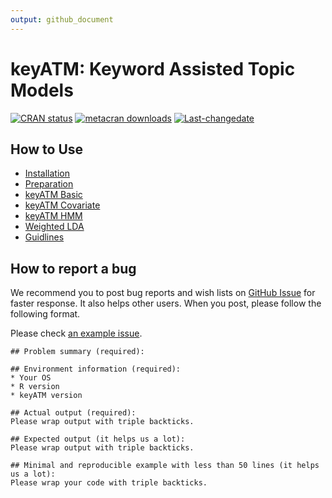 ```yaml
---
output: github_document
---
```


# keyATM: Keyword Assisted Topic Models

<!-- badges: start -->
[![CRAN status](https://www.r-pkg.org/badges/version/keyATM)](https://CRAN.R-project.org/package=keyATM)
[![metacran downloads](https://cranlogs.r-pkg.org/badges/grand-total/keyATM)](https://cran.r-project.org/package=keyATM)
[![Last-changedate](https://img.shields.io/badge/last%20change-`r gsub('-', '--', Sys.Date())`-yellowgreen.svg)](/commits/master)
<!-- badges: end -->


## How to Use
* [Installation](articles/pkgdown_examples/Installation.html)
* [Preparation](articles/pkgdown_examples/Preparation.html)
* [keyATM Basic](articles/pkgdown_examples/keyATM_basic.html)
* [keyATM Covariate](articles/pkgdown_examples/keyATM_cov.html)
* [keyATM HMM](articles/pkgdown_examples/keyATM_HMM.html)
* [Weighted LDA](articles/pkgdown_examples/Weighted_LDA.html)
* [Guidlines](articles/pkgdown_examples/Guidlines.html)

## How to report a bug
We recommend you to post bug reports and wish lists on [GitHub Issue](https://github.com/Shusei-E/keyATM/issues) for faster response. It also helps other users. When you post, please follow the following format. 

Please check [an example issue](https://github.com/Shusei-E/keyATM/issues/46).

```
## Problem summary (required):

## Environment information (required):
* Your OS
* R version
* keyATM version

## Actual output (required):
Please wrap output with triple backticks.

## Expected output (it helps us a lot):
Please wrap output with triple backticks.

## Minimal and reproducible example with less than 50 lines (it helps us a lot):
Please wrap your code with triple backticks.

```


